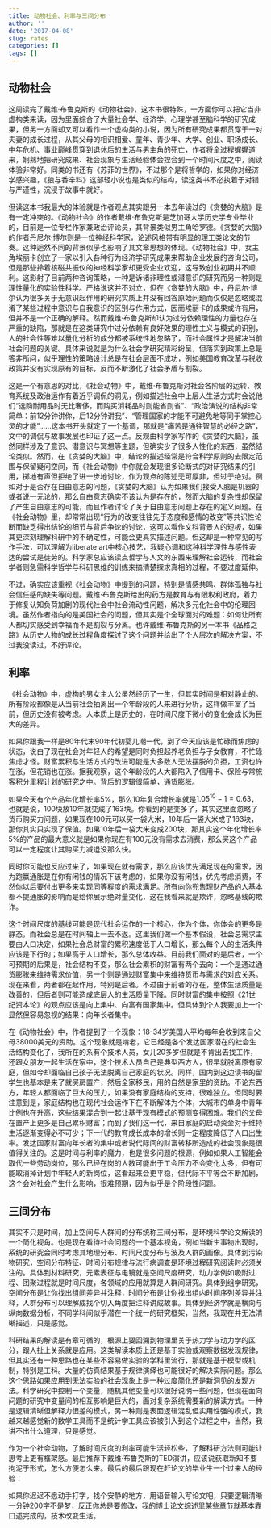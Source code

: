```yaml
---
title: 动物社会、利率与三间分布
author: ''
date: '2017-04-08'
slug: rates
categories: []
tags: []
---
```


## 动物社会

这周读完了戴维·布鲁克斯的《动物社会》，这本书很特殊，一方面你可以把它当非虚构类来读，因为里面综合了大量社会学、经济学、心理学甚至脑科学的研究成果，但另一方面却又可以看作一个虚构类的小说，因为所有研究成果都贯穿于一对夫妻的成长过程，从其父母的相识相爱、童年、青少年、大学、创业、职场成长、中年危机、事业巅峰贯穿到退休后的生活与男主角的死亡，作者将全过程娓娓道来，娴熟地把研究成果、社会现象与生活经验体会捏合到一个时间尺度之中，阅读体验非常好。同类的书还有《苏菲的世界》，不过那个是将哲学的，如果你对经济学感兴趣，《狼与香辛料》这部轻小说也是类似的结构，读这类书不必执着于对错与严谨性，沉浸于故事中就好。

但读这本书我最大的体验就是作者观点其实跟另一本去年读过的《贪婪的大脑》是有一定冲突的。《动物社会》的作者戴维·布鲁克斯是芝加哥大学历史学专业毕业的，目前是一位专栏作家兼政治评论员，其背景类似男主角哈罗德。《贪婪的大脑》的作者丹尼尔·博尔则是一位神经科学家，论述风格带有明显的理工类论文的节奏。这种迥然不同的背景似乎也影响了其文章思想的体现。《动物社会》中，女主角埃丽卡创立了一家以引入各种行为经济学研究成果来帮助企业发展的咨询公司，但是那些拎着核磁共振仪的神经科学家却更受企业欢迎，这导致创业初期并不顺利。这影射了目前两种咨询策略，一种是诉诸非理性或潜意识的研究而另一种则是理性量化的实验性科学。严格说这并不对立，但在《贪婪的大脑》中，丹尼尔·博尔认为很多关于无意识起作用的研究实质上并没有回答原始问题而仅仅是忽略或混淆了某些过程中意识与自我意识的区别与作用方式，因而埃丽卡的成果或许有用，但并不是一个正确的解释。然而戴维·布鲁克斯却认为过分依赖理性的力量也存在严重的缺陷，那就是在这类研究中过分依赖有良好效果的理性主义与模式的识别，人的社会性等难以量化分析的成分都被系统性地忽略了，而社会属性才是解决当前社会问题的关键。具体来说就是为什么社会学研究精彩纷呈，但落实到政策上总是答非所问，似乎理性的策略设计总是在社会层面不成功，例如美国教育改革与税收政策并没有实现原有的目标，反而不断激化了社会矛盾与割裂。

这是一个有意思的对比，《社会动物》中，戴维·布鲁克斯对社会各阶层的运转、教育系统及政治运作有着近乎调侃的洞见，例如描述社会中上层人生活方式时会说他们“选购耐用品时无比奢侈，而购买消耗品时则能省则省”、“政治演说的结构非常简单：前12分钟讲你，后12分钟讲我”、“管理国家的才能不可避免地等同于掌控心灵的才能”……这本书开头就定了一个基调，那就是“痛苦是通往智慧的必经之路”，文中的调侃与故事发展也印证了这一点。反观由科学家写作的《贪婪的大脑》，虽然同样涉及了意识、潜意识与冥想等主题，但确实少了很多人性化的东西，虽然结论类似。然而，在《贪婪的大脑》中，结论的描述经常是符合科学原则的去限定范围与保留疑问空间，而《社会动物》中你就会发现很多论断式的对研究结果的引用，掷地有声但拒绝了进一步地讨论，作为观点的陈述无可厚非，但过于绝对。例如对于是否存在自由意志的问题，《贪婪的大脑》认为如果我们接受人脑是机器的或者说一元论的，那么自由意志确实不该认为是存在的，然而大脑的复杂性却保留了产生自由意志的可能，而且作者讨论了关于自由意志问题上存在的定义问题。在《社会动物》里，却常常出现“行为的改变往往先于态度和感情的改变”等共识性论断而缺乏得出结论的细节与背后争论的讨论，这可以看作文科背景人的短板，如果其更深刻理解科研中的不确定性，可能会更真实描述问题。但这却是一种常见的写作手法，可以理解为liberate art中核心技艺，我疑心调和这种科学理性与感性表达的尝试是徒劳的。科学家总应该读点哲学与人文的东西来理解社会运转，而社会学者则急需科学哲学与科研思维的训练来搞清楚探求真相的过程，不要过度延伸。

不过，确实应该重视《社会动物》中提到的问题，特别是情感共鸣、群体孤独与社会信任感的缺失等问题。戴维·布鲁克斯给出的药方是教育与有限权利政府，着力于修复认知负荷加剧的现代社会中社会流动性问题，解决多元化社会中的伦理困境。虽然作者指向的是美国社会的问题，但其实是个全球面对的难题：如何让所有人都切实感受到幸福而不是割裂与分离。也许戴维·布鲁克斯的另一本书《品格之路》从历史人物的成长过程角度探讨了这个问题并给出了个人层次的解决方案，不过我没读过，不好评论。

## 利率

《社会动物》中，虚构的男女主人公虽然经历了一生，但其实时间是相对静止的。所有阶段都像是从当前社会抽离出一个年龄段的人来进行分析，这样做丰富了当前，但历史没有被考虑。人本质上是历史的，在时间尺度下微小的变化会成长为巨大的差异。

如果你跟我一样是80年代末90年代初婴儿潮一代，到了今天应该是忙碌而焦虑的状态，说白了现在社会对年轻人的希望是同时负担起养老负担与子女教育，不忙碌焦虑才怪。财富累积与生活方式的改进可能是大多数人无法摆脱的负担，工资也许在涨，但花销也在涨。据我观察，这个年龄段的人大都陷入了信用卡、保险与常旅客积分里程计划的研究之中。背后的逻辑很简单，通货膨胀。

如果今天有个产品年化增长率5%，那么10年复合增长率就是$1.05^{10} - 1 = 0.63$，也就是说，100块放10年就变成了163块。你看到的是变多了，其实这里面忽略了货币购买力问题，如果现在100元可以买一袋大米，10年后一袋大米成了163块，那你其实只实现了保值。如果10年后一袋大米变成200块，那其实这个年化增长率5%的产品的最大意义就是如果你现在有100元没有需求去消费，那么买这个产品可以一定程度让其购买力减退没那么快。

同时你可能也反应过来了，如果现在就有需求，那么应该优先满足现在的需求，因为跑赢通胀是在你有闲钱的情况下该考虑的，如果你没有闲钱，优先考虑消费，不然你以后要付出更多来实现同等程度的需求满足。所有向你兜售理财产品的人基本都不提通胀的影响而是给你展示绝对量变化，这在我看来就是欺诈，忽略基线的欺诈。

这个时间尺度的基线可能是现代社会运作的一个核心，作为个体，你体会的更多是静态，而社会总是在时间轴上一去不返。这里我们做一个基本假设，社会总需求主要由人口决定，如果社会总财富的累积速度低于人口增长，那么每个人的生活条件应该是下行的；如果高于人口增长，那么总体收益。目前我们面对的是后者，一个可预期的后果是，社会结构不变，那么社会累积的财富有两个去向：一个是通过通货膨胀来维持需求价值，另一个则是通过财富集中来维持货币与需求的对应关系。现在来看，两者都在起作用，特别是后者。不过由于前者的存在，整体生活质量是改善的，但后者则可能造成底层人的生活质量下降。同时财富的集中按照《21世纪资本论》的观点应该是向上集中、向富有国家集中。但具体到个人我要加上一个显然但容易忽视的结果：向年长者集中。

在《动物社会》中，作者提到了一个现象：18-34岁美国人平均每年会收到来自父母38000美元的资助。这个现象就是啃老，它已经是各个发达国家潜在的社会生活结构变化了，我所在的系有个技术人员，女儿20多岁但就是不肯出去找工作，还跟女朋友一起生活在家中，这个技术人员自己是典型西方人，很早就脱离原有家庭，但如今却面临自己孩子无法脱离自己家庭的状况。同样，国内到这边读书的留学生也基本是来了就买房置产，然后全家移民，用的自然是家里的资助。不论东西方，年轻人都面临了巨大的压力，如果没有家庭结构的支持，很难独立。但同时要注意到是，家庭结构也在现代社会运作下在不断解体为个体，大城市的单身中青年比例也在升高，这些结果混合到一起让基于现有模式的预测变得困难。我们的父母在置产上更多是自己累积财富；而到了我们这一代，来自家庭的启动资金对于维持生活逐渐变得必不可少；下一代的教育成长成本的增长则一定程度降低了人口出生率。发达国家财富向年长者的集中或者说代际间的财富转移所造成的社会现象是很值得关注的。这是时间与利率的魔力，也是很多问题的根源，例如如果人工智能会取代一些劳动岗位，那么已经在岗的人数可能出于工会压力不会变化太多，但有可能取消掉计划中年轻人的新岗位，这看起来会更平稳，但代际不平等会不断加剧，这个会对社会产生什么影响，很难预期，因为似乎是个阶段性问题。

## 三间分布

其实不只是时间，加上空间与人群间的分布统称三间分布，是环境科学论文解读的一个简化视角。也是现在看待社会问题的一个基本视角，例如当新生事物出现时，系统的研究会同时考虑其地理分布、时间尺度分布与波及人群的画像。具体到污染物研究，空间分布特征、时间分布规律与流行病调查是环境过程研究阅读时必须关注的。具体到材料研究，元素表征与电镜就是空间尺度研究，动力学例如吸附过程、团聚过程就是时间尺度，各领域的应用就算是人群间研究。具体到组学研究，空间分布是让你找出组间差异并注释，时间分布是让你找出组内时间序列差异并注释，人群分布可以理解成找个切入角度把注释讲成故事。具体到经济学就是横向与纵向数据分析，不同学科间似乎潜在一个统一的研究框架，当然，我现在并无法清晰描述，只是感觉。

科研结果的解读是有章可循的，根源上要回溯到物理里关于热力学与动力学的区分，跟人扯上关系就是应用。这类解读本质上还是基于实验或观察数据发现规律，但其实还有一种思路也在某些不容易做实验的学科里流行，那就是基于模型或机制，特别是工科。大量的仿真结果基于规律演绎也可能很好的解决实际问题。那么这个思路如果应用到无法实验的社会现象上是一种过度简化还是新洞见的发现方法。科学研究中控制一个变量，随机其他变量可以很好说明一些问题，但现在面向问题的研究中变量间的相互影响是巨大的，面对复杂系统需要新的解读方式。一种是逻辑清晰但解释力很差的模式，另一种则是表面逻辑混乱但实用性强的模式，我越来越感觉新的数学工具而不是统计学工具应该被引入到这个过程之中，当然，我讲不出什么道理，只是感觉。

作为一个社会动物，了解时间尺度的利率可能生活轻松些，了解科研方法则可能让思考上更有框架感。最后推荐下戴维·布鲁克斯的TED演讲，应该说获取新知不要拘泥于形式，怎么方便怎么来。最后的最后跟现在赶论文的毕业生一个过来人的经验：

如果你迟迟不愿动手打字，找个安静的地方，用语音输入写论文吧，只要逻辑清晰一分钟200字不是梦，反正你总是要修改，我的博士论文综述里某些章节就基本靠口述完成的，技术改变生活。